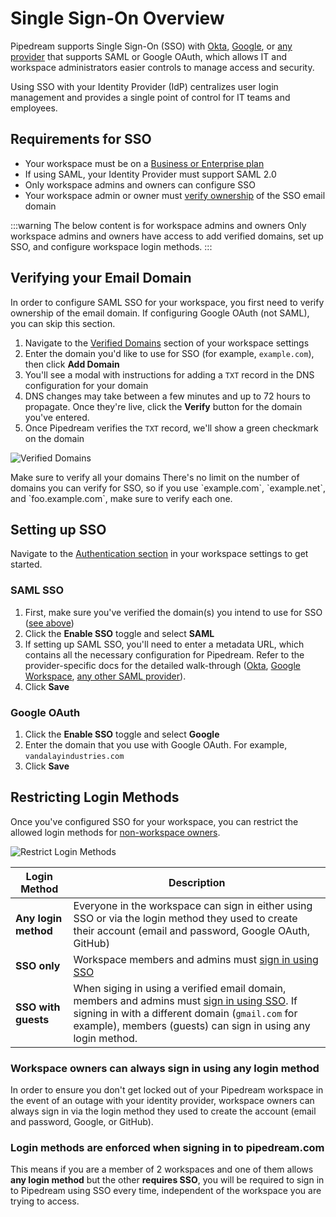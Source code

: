 
# Single Sign-On Overview

Pipedream supports Single Sign-On (SSO) with [Okta](./okta), [Google](./google), or [any provider](./saml) that supports SAML or Google OAuth, which allows IT and workspace administrators easier controls to manage access and security.

Using SSO with your Identity Provider (IdP) centralizes user login management and provides a single point of control for IT teams and employees.

## Requirements for SSO

- Your workspace must be on a [Business or Enterprise plan](https://pipedream.com/pricing)
- If using SAML, your Identity Provider must support SAML 2.0
- Only workspace admins and owners can configure SSO
- Your workspace admin or owner must [verify ownership](#verifying-your-email-domain) of the SSO email domain

:::warning The below content is for workspace admins and owners
Only workspace admins and owners have access to add verified domains, set up SSO, and configure workspace login methods.
:::

## Verifying your Email Domain

In order to configure SAML SSO for your workspace, you first need to verify ownership of the email domain. If configuring Google OAuth (not SAML), you can skip this section.

1. Navigate to the [Verified Domains](https://pipedream.com/settings/domains) section of your workspace settings
2. Enter the domain you'd like to use for SSO (for example, `example.com`), then click **Add Domain**
3. You'll see a modal with instructions for adding a `TXT` record in the DNS configuration for your domain
4. DNS changes may take between a few minutes and up to 72 hours to propagate. Once they're live, click the **Verify** button for the domain you've entered.
5. Once Pipedream verifies the `TXT` record, we'll show a green checkmark on the domain

![Verified Domains](https://res.cloudinary.com/pipedreamin/image/upload/v1699938431/verified-domains_qcjpnb.png)

<Callout type="info" emoji="ℹ️">
Make sure to verify all your domains
There's no limit on the number of domains you can verify for SSO, so if you use `example.com`, `example.net`, and `foo.example.com`, make sure to verify each one.
</Callout>

## Setting up SSO

Navigate to the [Authentication section](https://pipedream.com/settings/domains) in your workspace settings to get started.

### SAML SSO

1. First, make sure you've verified the domain(s) you intend to use for SSO ([see above](#verifying-your-email-domain))
2. Click the **Enable SSO** toggle and select **SAML**
3. If setting up SAML SSO, you'll need to enter a metadata URL, which contains all the necessary configuration for Pipedream. Refer to the provider-specific docs for the detailed walk-through ([Okta](./okta), [Google Workspace](./google), [any other SAML provider](./saml)).
4. Click **Save**

### Google OAuth

1. Click the **Enable SSO** toggle and select **Google**
2. Enter the domain that you use with Google OAuth. For example, `vandalayindustries.com`
3. Click **Save**

## Restricting Login Methods

Once you've configured SSO for your workspace, you can restrict the allowed login methods for [non-workspace owners](#workspace-owners-can-always-sign-in-using-any-login-method).

![Restrict Login Methods](https://res.cloudinary.com/pipedreamin/image/upload/v1699914460/Google_Chrome_-_Settings_-_Authentication_-_Pipedream_2023-11-13_at_2.27.08_PM_x1ahod.png)


| Login Method | Description |
| --  | -- |
| **Any login method** | Everyone in the workspace can sign in either using SSO or via the login method they used to create their account (email and password, Google OAuth, GitHub) |
| **SSO only** | Workspace members and admins must [sign in using SSO](https://pipedream.com/auth/sso) |
| **SSO with guests** | When siging in using a verified email domain, members and admins must [sign in using SSO](https://pipedream.com/auth/sso). If signing in with a different domain (`gmail.com` for example), members (guests) can sign in using any login method. |

### Workspace owners can always sign in using any login method

In order to ensure you don't get locked out of your Pipedream workspace in the event of an outage with your identity provider, workspace owners can always sign in via the login method they used to create the account (email and password, Google, or GitHub).

### Login methods are enforced when signing in to pipedream.com

This means if you are a member of 2 workspaces and one of them allows **any login method** but the other **requires SSO**, you will be required to sign in to Pipedream using SSO every time, independent of the workspace you are trying to access.
